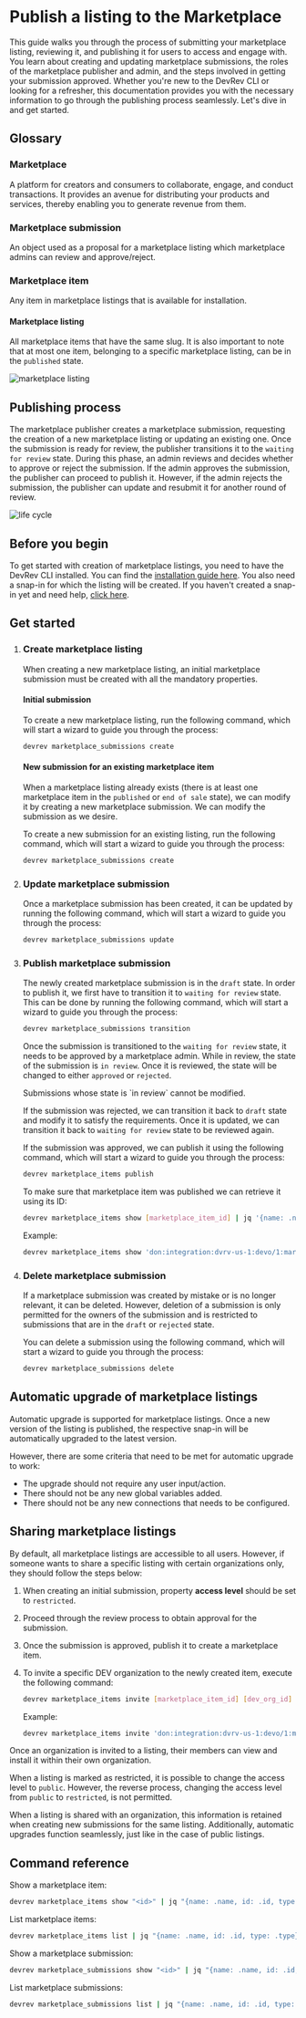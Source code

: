 # Publish a listing to the Marketplace

This guide walks you through the process of submitting your marketplace listing, reviewing it, and publishing it for users to access and engage with. You learn about creating and updating marketplace submissions, the roles of the marketplace publisher and admin, and the steps involved in getting your submission approved. Whether you're new to the DevRev CLI or looking for a refresher, this documentation provides you with the necessary information to go through the publishing process seamlessly. Let's dive in and get started.

## Glossary

### Marketplace

A platform for creators and consumers to collaborate, engage, and conduct transactions. It provides an avenue for distributing your products and services, thereby enabling you to generate revenue from them.

### Marketplace submission

An object used as a proposal for a marketplace listing which marketplace admins can review and approve/reject.

### Marketplace item

Any item in marketplace listings that is available for installation.

#### Marketplace listing

All marketplace items that have the same slug. It is also important to note that at most one item, belonging to a specific marketplace listing, can be in the `published` state.

![marketplace listing](../img/marketplace-listings/marketplace-listing.png)

## Publishing process

The marketplace publisher creates a marketplace submission, requesting the creation of a new marketplace listing or updating an existing one. Once the submission is ready for review, the publisher transitions it to the `waiting for review` state. During this phase, an admin reviews and decides whether to approve or reject the submission. If the admin approves the submission, the publisher can proceed to publish it. However, if the admin rejects the submission, the publisher can update and resubmit it for another round of review.

![life cycle](../img/marketplace-listings/lifecycle.png)

## Before you begin

To get started with creation of marketplace listings, you need to have the DevRev CLI installed. You can find the [installation guide here](https://developer.devrev.ai/snapin-development/references/cli-install). You also need a snap-in for which the listing will be created. If you haven't created a snap-in yet and need help, [click here](https://developer.devrev.ai/snapin-development/tutorials/overview).

## Get started

1. ### Create marketplace listing

    When creating a new marketplace listing, an initial marketplace submission must be created with all the mandatory properties.

    #### Initial submission

    To create a new marketplace listing, run the following command, which will start a wizard to guide you through the process:

    ```bash
    devrev marketplace_submissions create
    ```

    #### New submission for an existing marketplace item

    When a marketplace listing already exists (there is at least one marketplace item in the `published` or `end of sale` state), we can modify it by creating a new marketplace submission. We can modify the submission as we desire.

    To create a new submission for an existing listing, run the following command, which will start a wizard to guide you through the process:

    ```bash
    devrev marketplace_submissions create
    ```

2. ### Update marketplace submission

    Once a marketplace submission has been created, it can be updated by running the following command, which will start a wizard to guide you through the process:

    ```bash
    devrev marketplace_submissions update
    ```

3. ### Publish marketplace submission

    The newly created marketplace submission is in the `draft` state. In order to publish it, we first have to transition it to `waiting for review` state. This can be done by running the following command, which will start a wizard to guide you through the process:

    ```bash
    devrev marketplace_submissions transition
    ```

    Once the submission is transitioned to the `waiting for review` state, it needs to be approved by a marketplace admin. While in review, the state of the submission is `in review`. Once it is reviewed, the state will be changed to either `approved` or `rejected`.

    <Callout intent="note">
    Submissions whose state is `in review` cannot be modified.
    </Callout>

    If the submission was rejected, we can transition it back to `draft` state and modify it to satisfy the requirements. Once it is updated, we can transition it back to `waiting for review` state to be reviewed again.

    If the submission was approved, we can publish it using the following command, which will start a wizard to guide you through the process:

    ```bash
    devrev marketplace_items publish
    ```

    To make sure that marketplace item was published we can retrieve it using its ID:

    ```bash
    devrev marketplace_items show [marketplace_item_id] | jq '{name: .name, id: .id}'
    ```

    Example:

    ```bash
    devrev marketplace_items show 'don:integration:dvrv-us-1:devo/1:marketplace/1:marketplace_item/1' | jq '{name: .name, id: .id}'
    ```

4. ### Delete marketplace submission

    If a marketplace submission was created by mistake or is no longer relevant, it can be deleted. However, deletion of a submission is only permitted for the owners of the submission and is restricted to submissions that are in the `draft` or `rejected` state.

    You can delete a submission using the following command, which will start a wizard to guide you through the process:

    ```bash
    devrev marketplace_submissions delete
    ```

## Automatic upgrade of marketplace listings

Automatic upgrade is supported for marketplace listings. Once a new version of the listing is published, the respective snap-in will be automatically upgraded to the latest version.

However, there are some criteria that need to be met for automatic upgrade to work:

- The upgrade should not require any user input/action.
- There should not be any new global variables added.
- There should not be any new connections that needs to be configured.

## Sharing marketplace listings

By default, all marketplace listings are accessible to all users. However, if someone wants to share a specific listing with certain organizations only, they should follow the steps below:

1. When creating an initial submission, property __access level__ should be set to `restricted`.
2. Proceed through the review process to obtain approval for the submission.
3. Once the submission is approved, publish it to create a marketplace item.
4. To invite a specific DEV organization to the newly created item, execute the following command:

    ```bash
    devrev marketplace_items invite [marketplace_item_id] [dev_org_id]
    ```

    Example:

    ```bash
    devrev marketplace_items invite 'don:integration:dvrv-us-1:devo/1:marketplace/1:marketplace_item/1' 'don:identity:dvrv-us-1:devo/2'
    ```

Once an organization is invited to a listing, their members can view and install it within their own organization.

When a listing is marked as restricted, it is possible to change the access level to `public`. However, the reverse process, changing the access level from `public` to `restricted`, is not permitted.

When a listing is shared with an organization, this information is retained when creating new submissions for the same listing. Additionally, automatic upgrades function seamlessly, just like in the case of public listings.

## Command reference

Show a marketplace item:

```bash
devrev marketplace_items show "<id>" | jq "{name: .name, id: .id, type: .type}"
```

List marketplace items:

```bash
devrev marketplace_items list | jq "{name: .name, id: .id, type: .type}"
```

Show a marketplace submission:

```bash
devrev marketplace_submissions show "<id>" | jq "{name: .name, id: .id, type: .type}"
```

List marketplace submissions:

```bash
devrev marketplace_submissions list | jq "{name: .name, id: .id, type: .type}"
```
